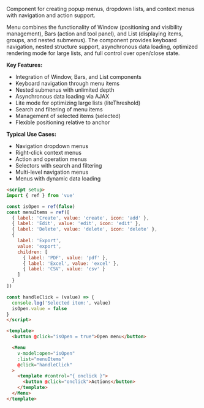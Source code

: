Component for creating popup menus, dropdown lists, and context menus with navigation and action support.

Menu combines the functionality of Window (positioning and visibility management), Bars (action and tool panel), and List (displaying items, groups, and nested submenus). The component provides keyboard navigation, nested structure support, asynchronous data loading, optimized rendering mode for large lists, and full control over open/close state.

**Key Features:**

- Integration of Window, Bars, and List components
- Keyboard navigation through menu items
- Nested submenus with unlimited depth
- Asynchronous data loading via AJAX
- Lite mode for optimizing large lists (liteThreshold)
- Search and filtering of menu items
- Management of selected items (selected)
- Flexible positioning relative to anchor

**Typical Use Cases:**

- Navigation dropdown menus
- Right-click context menus
- Action and operation menus
- Selectors with search and filtering
- Multi-level navigation menus
- Menus with dynamic data loading

```html
<script setup>
import { ref } from 'vue'

const isOpen = ref(false)
const menuItems = ref([
  { label: 'Create', value: 'create', icon: 'add' },
  { label: 'Edit', value: 'edit', icon: 'edit' },
  { label: 'Delete', value: 'delete', icon: 'delete' },
  {
    label: 'Export',
    value: 'export',
    children: [
      { label: 'PDF', value: 'pdf' },
      { label: 'Excel', value: 'excel' },
      { label: 'CSV', value: 'csv' }
    ]
  }
])

const handleClick = (value) => {
  console.log('Selected item:', value)
  isOpen.value = false
}
</script>

<template>
  <button @click="isOpen = true">Open menu</button>

  <Menu
    v-model:open="isOpen"
    :list="menuItems"
    @click="handleClick"
  >
    <template #control="{ onclick }">
      <button @click="onclick">Actions</button>
    </template>
  </Menu>
</template>
```

